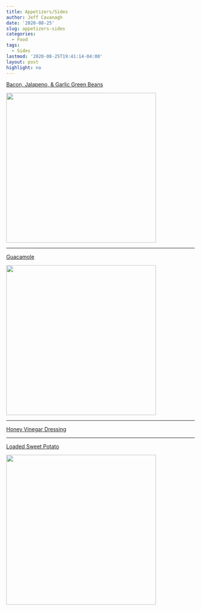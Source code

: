 ```yaml
---
title: Appetizers/Sides
author: Jeff Cavanagh
date: '2020-08-25'
slug: appetizers-sides
categories: 
  - Food
tags: 
  - Sides
lastmod: '2020-08-25T19:41:14-04:00'
layout: post
highlight: no
---
```


[Bacon, Jalapeno, & Garlic Green Beans](/recipes/2020-08-25-appetizers-sides_files/Bacon, Jalapeno, & Garlic Green Beans.pdf){target="blank"}

![](/recipes/2020-08-25-appetizers-sides_files/AF1QipMyKbnq1rrSuRrwW0W637B7H3sG7j2R1dXqzU6X=w1536-h2048.jpg){width=400px}

***

[Guacamole](/recipes/2020-08-25-football-food_files/Guacamole.pdf){target="blank"}

![](/recipes/2020-08-25-football-food_files/AF1QipNR4s-0StwYTNaJUiOz-xLGrmQ4BvrWjPSPgSoX=w1536-h2048.jpg){width=400px}

***

[Honey Vinegar Dressing](/recipes/2020-08-25-appetizers-sides_files/Honey Vinegar Dressing.pdf){target="blank"}

***

[Loaded Sweet Potato](/recipes/2020-08-25-football-food_files/Loaded Sweet Potato.pdf){target="blank"}

![](/recipes/2020-08-25-football-food_files/AF1QipMIQMD23y3mmWQn3dnlNmwd4LNgT_Q_P8Hd_4fF=w1536-h2048.jpg){width=400px}